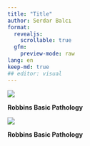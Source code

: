 ```yaml
---
title: "Title"
author: Serdar Balcı
format:
  revealjs:
    scrollable: true
  gfm:
    preview-mode: raw
lang: en
keep-md: true
## editor: visual
---
```


![](./img-local/Congenital-Malformations-and-Perinatal-Brain-Injury0.png)

__Robbins Basic Pathology__

![](./img-local/Congenital-Malformations-and-Perinatal-Brain-Injury1.png)

__Robbins Basic Pathology__

